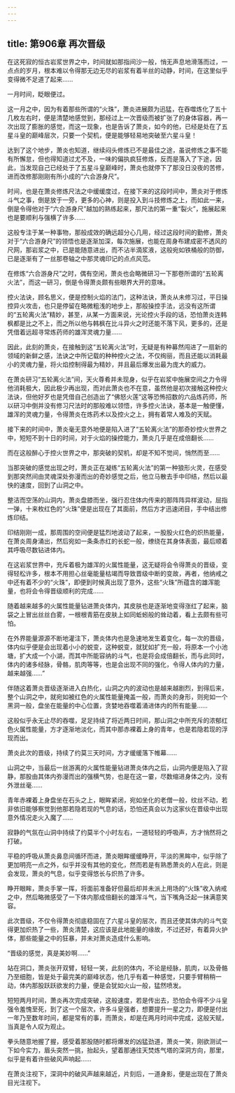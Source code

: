 ```yaml
---
---
---
```

title: 第906章 再次晋级
---



在这死寂的恒古岩浆世界之中，时间就如那指间沙一般，悄无声息地滑落而过，一点点的岁月，根本难以令得那无边无尽的岩浆有着半丝的动静，时间，在这里似乎变得微不足道了起来……

一月时间，眨眼便过。

这一月之中，因为有着那些所谓的“火珠”，萧炎进展颇为迅猛，在吞噬炼化了五十几枚左右时，便是清楚地感觉到，那经过上一次晋级而被扩张了的身体容器，再一次出现了膨胀的感觉，而这一现象，也是告诉了萧炎，如今的他，已经是处在了五星斗皇的巅峰层次，只要一个契机，便是能够轻易地突破至六星斗皇！

达到了这个地步，萧炎也知道，继续闷头修炼已不是最佳之途，虽说修炼之事不能有所懈怠，但也得知道过尤不及，一味的偏执疯狂修炼，反而是落入了下途，因此，当发现自己已经处于了五星斗皇巅峰时，萧炎也就停下了那没日没夜的苦修，进而改修那刚刚有所小成的“六合游身尺”。

时间，也是在萧炎修炼尺法之中缓缓度过，在接下来的这段时间中，萧炎对于修炼斗气之事，倒是放于一旁，更多的心神，则是投入到斗技修炼之上，而如此一来，倒是令得他对于“六合游身尺”越加的熟练起来，那尺法的第一重“裂火”，施展起来也是要顺利与强横了许多……

这般专注于某一种事物，那般成效的确远超分心几用，经过这段时间的勤修，萧炎对于“六合游身尺”的领悟也是逐渐加深，每次施展，也能在周身布建成密不透风的尺网，那岩浆之中，已是能随意进出，而不沾半滴浆液，这般宛如铁桶般的防御，已是逐渐有了一丝那卷轴之中那灵魂印记的点点风范。

在修炼“六合游身尺”之时，偶有空闲，萧炎也会略微研习一下那卷所谓的“五轮离火法”，而这一研习，倒是令得萧炎颇有些眼界大开的意味。

控火法诀，顾名思义，便是控制火焰的法门，这种法诀，萧炎从未修习过，平日操控异火攻击，也只是停留在略微粗浅的地步上，那般操控手法，远没有这所谓的“五轮离火法”精妙，甚至，从某一方面来说，光论控火手段的话，恐怕萧炎连韩枫都是比之不上，而之所以他与韩枫在比斗异火之时还能不落下风，更多的，还是凭借着远超寻常炼药师的雄浑灵魂力量……

因此，此刻的萧炎，在接触到这“五轮离火法”时，无疑是有种募然闯进了一扇新的领域的新鲜之感，法诀之中所记载的种种控火之法，不仅绚丽，而且还能以消耗最小的灵魂力量，将火焰控制得最为精妙，并且最后爆发出最为庞大的威力。

在萧炎研习“五轮离火法”间，天火尊肴并未现身，似乎在岩浆中施展空间之力令得他消耗极大，因此极少再出现，而对此萧炎也不在意，虽然他是初次接触这种控火法诀，但他好歹也是凭借自己创造出了“佛怒火莲”这等恐怖招数的六品炼药师，所以研习中倒并没有修习尺法时的那般难以领悟，许多控火法诀，基本是一触便懂，雄浑的灵魂力量，令得萧炎在炼药术以及控火之上，拥有着常人难及的天赋。

接下来的时间中，萧炎毫无意外地便是陷入进了“五轮离火法”的那奇妙控火世界之中，短短不到十日的时间，对于火焰的操控能力，萧炎几乎是在成倍翻长……

而在这般醉心于控火世界之中，那突破的契机，却是不知不觉间，悄然而至……

当那突破的感觉出现之时，萧炎正在凝练“五轮离火法”的第一种狼形火灵，在感受到那突然间由灵魂深处弥漫而出的奇妙感觉之后，他立马散去手中印结，然后以最快的速度，回到了山洞之中。

整洁而空荡的山洞内，萧炎盘膝而坐，强行忍住体内传来的那阵阵异样波动，屈指一弹，十来枚红色的“火珠”便是出现在了其面前，然后方才迅速闭目，手中结出修炼印结。

印结刚刚一成，那周围的空间便是猛烈地波动了起来，一股股火红色的炽热能量，在萧炎周身涌出，然后宛如一条条赤红的长蛇一般，缭绕在其身体表面，最后顺着其呼吸尽数钻进体内。

在这岩浆世界中，充斥着极为雄浑的火属性能量，这无疑将会令得萧炎的晋级，变得轻松许多，根本不用担心丝毫能量枯竭而导致晋级中断的变故，再者，他纳戒之中还有着不少的“火珠”，即便到时候真出现了意外，这些“火珠”所蕴含的雄浑能量，也将会令得晋级顺利的完成……

随着越来越多的火属性能量钻进萧炎体内，其皮肤也是逐渐地变得涨红了起来，脑袋之上冒出丝丝白雾，一根根青筋在皮肤上如同蚯蚓般的耸动着，看上去颇有些可怕。

在外界能量源源不断地灌注下，萧炎体内也是急速地发生着变化，每一次的晋级，体内似乎便是会出现着小小的蜕变，这种蜕变，就犹如扩充一般，将原本一个小池塘，扩大成一个小湖，而其中所能容纳的斗气，也是将会成倍翻长，而与此同时，体内的诸多经脉，骨骼，肌肉等等，也是会出现不同的强化，令得人体内的力量，越来越强……”

伴随这着萧炎晋级逐渐进入白热化，山洞之内的波动也是越来越剧烈，到得后来，整个山洞之中，就宛如被红色的火属性能量掩盖一般，而萧炎的身形，则宛如一个黑洞一般，盘坐在能量的中心位置，贪婪地吞噬着涌进体内的所有能量……

这般似乎永无止尽的吞噬，足足持续了将近两日时间，那山洞之中所充斥的浓郁红色火属性能量，方才逐渐地淡化，而其中那赤裸着上身的青年，也是若隐若现的浮现而出。

萧炎此次的晋级，持续了约莫三天时间，方才缓缓落下帷幕……

山洞之中，当最后一丝游离的火属性能量钻进萧炎体内之后，山洞内便是陷入了寂静，那股由其体内弥漫而出的强横气势，也是在这一霎，尽数缩进身体之内，没有外泄丝毫……

青年赤裸着上身盘坐在石头之上，眼眸紧闭，宛如坐化的老僧一般，纹丝不动，若非依旧能够察觉到他那若隐若现的气息的话，恐怕还真会以为这家伙在晋级中出现意外情况走火入魔了……

寂静的气氛在山洞中持续了约莫半个小时左右，一道轻轻的呼吸声，方才悄然将之打破。

平稳的呼吸从萧炎鼻息间循环而进，萧炎眼眸缓缓睁开，平淡的黑眸中，似乎除了更加明亮一点之外，似乎并没有其他的变化，然而若是有熟悉萧炎的人在此，则是会发现，萧炎的气息，似乎变得悠长与炽热了许多。

睁开眼眸，萧炎手掌一挥，将面前准备好但最后却并未派上用场的“火珠”收入纳戒之中，然后略微感受了一下体内那成倍翻长的雄浑斗气，当下嘴角泛起一抹满意笑容。

此次晋级，不仅令得萧炎彻底稳固在了六星斗皇的层次，而且还使其体内的斗气变得更加炽热了一些，萧炎清楚，这应该是此地能量的缘故，不过还好，有着异火护体，那些能量之中的狂暴，并未对萧炎造成什么影响。

“晋级的感觉，真是美妙啊……”

站在洞口，萧炎张开双臂，轻轻一笑，此刻的体内，不论是经脉，肌肉，以及骨骼乃至细胞，皆是处于最完美的巅峰状态，他几乎有着一种感觉，只要手臂稍稍一动，体内那股跃跃欲发的力量，便是会犹如火山一般，猛然喷发。

短短两月时间，萧炎再次完成突破，这般速度，若是传出去，恐怕会令得不少斗皇强令羞愧至死，到了这一个层次，许多斗皇强者，想要提升一星之力，即便是付出一年乃至数年时间，都是常有的事，而萧炎，却是在两月时间中完成，这般天赋，当真是令人叹为观止。

拳头随意地握了握，感受着那股随时都将爆发的凶猛劲道，萧炎一笑，刚欲测试一下如今实力，眉头突然一挑，抬起头，望着那通往天焚炼气塔的深洞方向，那里，似乎是有着许些破风声响起……

在萧炎注视下，深洞中的破风声越来越近，片刻后，一道身影，便是出现在了萧炎目光注视下。